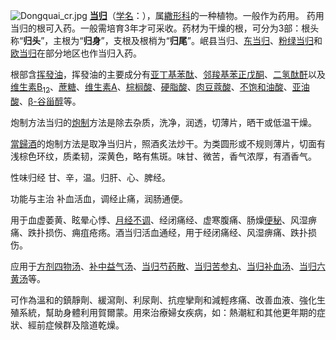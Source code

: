 [[File:Dongquai_cr.jpg|left]]
'''[[当归|当归]]'''（[[学名|学名]]：{{lang|la|''Angelica sinensis''}}），属[[繖形科|繖形科]]的一种植物。一般作为药用。
药用 
当归的根可入药。一般需培育3年才可采收。药材为干燥的根，可分为3部：根头称“'''归头'''”，主根为“'''归身'''”，支根及根梢为“'''归尾'''”。岷县当归、[[东当归|东当归]]、[[粉绿当归|粉绿当归]]和[[欧当归|欧当归]]在部分地区也作当归入药。

根部含[[挥發油|挥發油]]，挥發油的主要成分有[[亚丁基苯酞|亚丁基苯酞]]、[[邻羧基苯正戊酮|邻羧基苯正戊酮]]、[[二氢酞酐|二氢酞酐]]以及[[钴胺素|维生素B<sub>12</sub>]]、[[蔗糖|蔗糖]]、[[维生素A|维生素A]]、[[棕榈酸|棕榈酸]]、[[硬脂酸|硬脂酸]]、[[肉豆蔻酸|肉豆蔻酸]]、[[不饱和油酸|不饱和油酸]]、[[亚油酸|亚油酸]]、[[β-谷甾醇|β-谷甾醇]]等。

炮制方法当归的[[炮制|炮制]]方法是除去杂质，洗净，润透，切薄片，晒干或低温干燥。

[[當歸酒|當歸酒]]的炮制方法是取净当归片，照酒炙法炒干。为类圆形或不规则薄片，切面有浅棕色环纹，质柔韧，深黄色，略有焦斑。味甘、微苦，香气浓厚，有酒香气。

性味归经 甘、辛，温。归肝、心、脾经。

功能与主治 
补血活血，调经止痛，润肠通便。

用于血虚萎黄、眩晕心悸、[[月经不调|月经不调]]、经闭痛经、虚寒腹痛、肠燥[[便秘|便秘]]、风湿痹痛、跌扑损伤、痈疽疮疡。酒当归活血通经，用于经闭痛经、风湿痹痛、跌扑损伤。

应用于[[方剂|方剂]][[四物汤|四物汤]]、[[补中益气汤|补中益气汤]]、[[当归芍药散|当归芍药散]]、[[当归苦参丸|当归苦参丸]]、[[当归补血汤|当归补血汤]]、[[当归六黄汤|当归六黄汤]]等。

可作為溫和的鎮靜劑、緩瀉劑、利尿劑、抗痙攣劑和減輕疼痛、改善血液、強化生殖系統，幫助身體利用賀爾蒙。用來治療婦女疾病，如：熱潮紅和其他更年期的症狀、經前症候群及陰道乾燥。